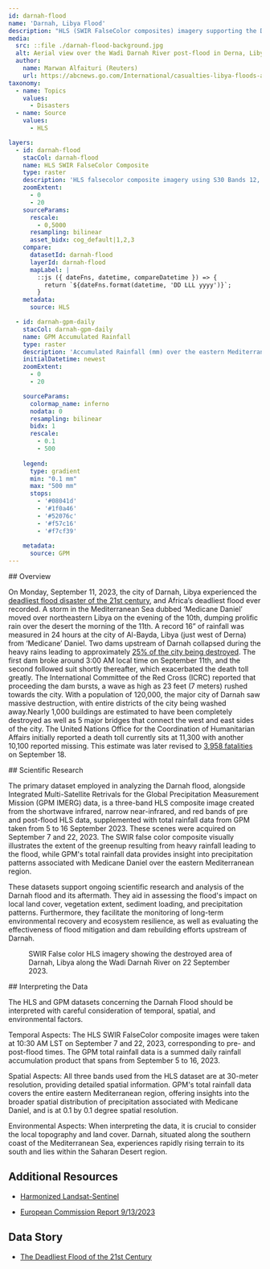 ---
id: darnah-flood
name: 'Darnah, Libya Flood'
description: "HLS (SWIR FalseColor composites) imagery supporting the Darnah Flood Story"
media:
  src: ::file ./darnah-flood-background.jpg
  alt: Aerial view over the Wadi Darnah River post-flood in Derna, Libya on September 14, 2023.
  author:
    name: Marwan Alfaituri (Reuters)
    url: https://abcnews.go.com/International/casualties-libya-floods-avoided-world-meteorological-organization-chief/story?id=103200104
taxonomy:
  - name: Topics
    values:
      - Disasters
  - name: Source
    values:
      - HLS

layers:
  - id: darnah-flood
    stacCol: darnah-flood
    name: HLS SWIR FalseColor Composite
    type: raster
    description: 'HLS falsecolor composite imagery using S30 Bands 12, 8A, and 4, over Darnah, Libya.'
    zoomExtent:
      - 0
      - 20
    sourceParams:
      rescale:
        - 0,5000
      resampling: bilinear
      asset_bidx: cog_default|1,2,3
    compare:
      datasetId: darnah-flood
      layerId: darnah-flood
      mapLabel: |
        ::js ({ dateFns, datetime, compareDatetime }) => {
          return `${dateFns.format(datetime, 'DD LLL yyyy')}`;        
        }
    metadata:
      source: HLS

  - id: darnah-gpm-daily
    stacCol: darnah-gpm-daily
    name: GPM Accumulated Rainfall
    type: raster
    description: 'Accumulated Rainfall (mm) over the eastern Mediterranean Sea from Medicane Daniel (4 - 16 September, 2023).'
    initialDatetime: newest
    zoomExtent:
      - 0
      - 20

    sourceParams:
      colormap_name: inferno
      nodata: 0
      resampling: bilinear
      bidx: 1
      rescale:
        - 0.1
        - 500
            
    legend:
      type: gradient
      min: "0.1 mm"
      max: "500 mm"
      stops:
        - '#08041d'
        - '#1f0a46'
        - '#52076c'
        - '#f57c16'
        - '#f7cf39'
        
    metadata:
      source: GPM
---

<Block>
<Prose>
## Overview

On Monday, September 11, 2023, the city of Darnah, Libya experienced the [deadliest flood disaster of the 21st century](https://www.google.com/url?q=https://www.aa.com.tr/en/environment/floods-in-libya-s-derna-worst-disaster-in-21st-century/2992617&sa=D&source=docs&ust=1709231595507737&usg=AOvVaw3MuRygRSSxtExzI_shVddG), and Africa’s deadliest flood ever recorded. A storm in the Mediterranean Sea dubbed ‘Medicane Daniel’ moved over northeastern Libya on the evening of the 10th, dumping prolific rain over the desert the morning of the 11th. A record 16” of rainfall was measured in 24 hours at the city of Al-Bayda, Libya (just west of Derna) from ‘Medicane’ Daniel. Two dams upstream of Darnah collapsed during the heavy rains leading to approximately [25% of the city being destroyed](https://www.google.com/url?q=https://www.reuters.com/world/africa/more-than-1000-bodies-recovered-libyan-city-after-floods-minister-2023-09-12/&sa=D&source=docs&ust=1709231595509452&usg=AOvVaw083l0kMybsbbwT18u4SVTm). The first dam broke around 3:00 AM local time on September 11th, and the second followed suit shortly thereafter, which exacerbated the death toll greatly. The International Committee of the Red Cross (ICRC) reported that proceeding the dam bursts, a wave as high as 23 feet (7 meters) rushed towards the city. With a population of 120,000, the major city of Darnah saw massive destruction, with entire districts of the city being washed away.Nearly 1,000 buildings are estimated to have been completely destroyed as well as 5 major bridges that connect the west and east sides of the city. The United Nations Office for the Coordination of Humanitarian Affairs initially reported a death toll currently sits at 11,300 with another 10,100 reported missing. This estimate was later revised to [3,958 fatalities](https://www.aljazeera.com/news/2023/9/18/libya-floods-conflicting-death-tolls-greek-aid-workers-die-in-crash) on September 18.

</Prose>
</Block>


<Block>
<Prose>
## Scientific Research


The primary dataset employed in analyzing the Darnah flood, alongside Integrated Multi-Satellite Retrivals for the Global Precipitation Measurement Mission (GPM IMERG) data, is a three-band HLS composite image created from the shortwave infrared, narrow near-infrared, and red bands of pre and post-flood HLS data, supplemented with total rainfall data from GPM taken from 5 to 16 September 2023. These scenes were acquired on September 7 and 22, 2023. The SWIR false color composite visually illustrates the extent of the greenup resulting from heavy rainfall leading to the flood, while GPM's total rainfall data provides insight into precipitation patterns associated with Medicane Daniel over the eastern Mediterranean region.

These datasets support ongoing scientific research and analysis of the Darnah flood and its aftermath. They aid in assessing the flood's impact on local land cover, vegetation extent, sediment loading, and precipitation patterns. Furthermore, they facilitate the monitoring of long-term environmental recovery and ecosystem resilience, as well as evaluating the effectiveness of flood mitigation and dam rebuilding efforts upstream of Darnah.

</Prose>

<Figure>
  <Map
    center={[22.6408, 32.7616]}
    zoom={12}
    datasetId='darnah-flood'
    layerId='darnah-flood'
    dateTime='2023-09-22'
  />
  <Caption
    attrAuthor='NASA'
    attrUrl='https://nasa.gov/'
  >
    SWIR False color HLS imagery showing the destroyed area of Darnah, Libya along the Wadi Darnah River on 22 September 2023.
  </Caption>
</Figure>

</Block>

<Block>
<Prose>
## Interpreting the Data

The HLS  and GPM datasets concerning the Darnah Flood should be interpreted with careful consideration of temporal, spatial, and environmental factors.

Temporal Aspects: The HLS SWIR FalseColor composite images were taken at 10:30 AM LST on September 7 and 22, 2023, corresponding to pre- and post-flood times. The GPM total rainfall data is a summed daily rainfall accumulation product that spans from September 5 to 16, 2023.

Spatial Aspects: All three bands used from the HLS dataset are at 30-meter resolution, providing detailed spatial information. GPM's total rainfall data covers the entire eastern Mediterranean region, offering insights into the broader spatial distribution of precipitation associated with Medicane Daniel, and is at 0.1 by 0.1 degree spatial resolution.

Environmental Aspects: When interpreting the data, it is crucial to consider the local topography and land cover. Darnah, situated along the southern coast of the Mediterranean Sea, experiences rapidly rising terrain to its south and lies within the Saharan Desert region.
</Prose>
</Block>

<Block>
<Prose>

## Additional Resources

* [Harmonized Landsat-Sentinel](https://hls.gsfc.nasa.gov/)

* [European Commission Report 9/13/2023](https://upload.wikimedia.org/wikipedia/commons/2/2c/ECDM_20230913_FL_Libya.pdf)

</Prose>
</Block>

<Block>
<Prose>

## Data Story
 
* [The Deadliest Flood of the 21st Century](https://www.earthdata.nasa.gov/dashboard/stories/darnah-flood)

</Prose>
</Block>
